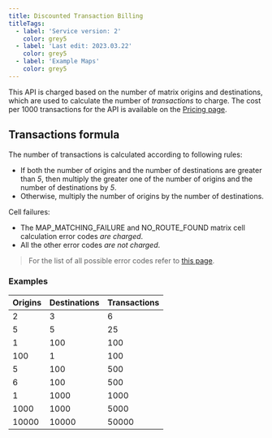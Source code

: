 ---
title: Discounted Transaction Billing
titleTags:
  - label: 'Service version: 2'
    color: grey5
  - label: 'Last edit: 2023.03.22'
    color: grey5
  - label: 'Example Maps'
    color: grey5
---


This API is charged based on the number of matrix origins and destinations, which are used to calculate the number of *transactions* to charge. The cost per 1000 transactions for the API is available on the [Pricing page](https://developer.Example.com/store/maps-api).  

## Transactions formula  

The number of transactions is calculated according to following rules:
- If both the number of origins and the number of destinations are greater than *5*, then multiply the greater one of the number of origins and the number of destinations by *5*.
- Otherwise, multiply the number of origins by the number of destinations.

Cell failures:
- The MAP_MATCHING_FAILURE and NO_ROUTE_FOUND matrix cell calculation error codes *are charged*.
- All the other error codes *are not charged*.

>
> For the list of all possible error codes refer to [this page](https://developer.Example.com/routing-api/documentation/Example-maps/matrix-routing-v2/synchronous-matrix#cell-processing-errors).
>

### Examples  

<table>
  <thead>
  <tr>
    <th>Origins</th>
    <th>Destinations</th>
    <th>Transactions</th>
  </tr>
  </thead>
  <tr>
    <td>2</td><td>3</td><td>6</td>
  </tr>
  <tr>
    <td>5</td><td>5</td><td>25</td>
  </tr>
  <tr>
    <td>1</td><td>100</td><td>100</td>
  </tr>
  <tr>
    <td>100</td><td>1</td><td>100</td>
  </tr>
  <tr>
    <td>5</td><td>100</td><td>500</td>
  </tr>
  <tr>
    <td>6</td><td>100</td><td>500</td>
  </tr>
  <tr>
    <td>1</td><td>1000</td><td>1000</td>
  </tr>
  <tr>
    <td>1000</td><td>1000</td><td>5000</td>
  </tr>
  <tr>
    <td>10000</td><td>10000</td><td>50000</td>
  </tr>
</table>  

